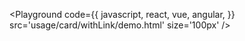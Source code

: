 
<Playground
  code={{
    javascript,
    react,
    vue,
    angular,
  }}
  src='usage/card/withLink/demo.html'
  size='100px'
/>